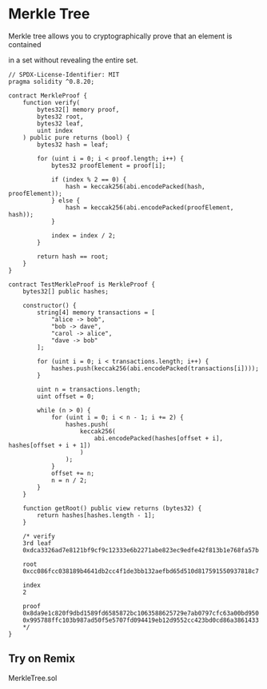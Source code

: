 # Merkle Tree

Merkle tree allows you to cryptographically prove that an element is contained

in a set without revealing the entire set.

```solidity filename="MerkleTree.sol" {2} copy
// SPDX-License-Identifier: MIT
pragma solidity ^0.8.20;

contract MerkleProof {
    function verify(
        bytes32[] memory proof,
        bytes32 root,
        bytes32 leaf,
        uint index
    ) public pure returns (bool) {
        bytes32 hash = leaf;

        for (uint i = 0; i < proof.length; i++) {
            bytes32 proofElement = proof[i];

            if (index % 2 == 0) {
                hash = keccak256(abi.encodePacked(hash, proofElement));
            } else {
                hash = keccak256(abi.encodePacked(proofElement, hash));
            }

            index = index / 2;
        }

        return hash == root;
    }
}

contract TestMerkleProof is MerkleProof {
    bytes32[] public hashes;

    constructor() {
        string[4] memory transactions = [
            "alice -> bob",
            "bob -> dave",
            "carol -> alice",
            "dave -> bob"
        ];

        for (uint i = 0; i < transactions.length; i++) {
            hashes.push(keccak256(abi.encodePacked(transactions[i])));
        }

        uint n = transactions.length;
        uint offset = 0;

        while (n > 0) {
            for (uint i = 0; i < n - 1; i += 2) {
                hashes.push(
                    keccak256(
                        abi.encodePacked(hashes[offset + i], hashes[offset + i + 1])
                    )
                );
            }
            offset += n;
            n = n / 2;
        }
    }

    function getRoot() public view returns (bytes32) {
        return hashes[hashes.length - 1];
    }

    /* verify
    3rd leaf
    0xdca3326ad7e8121bf9cf9c12333e6b2271abe823ec9edfe42f813b1e768fa57b

    root
    0xcc086fcc038189b4641db2cc4f1de3bb132aefbd65d510d817591550937818c7

    index
    2

    proof
    0x8da9e1c820f9dbd1589fd6585872bc1063588625729e7ab0797cfc63a00bd950
    0x995788ffc103b987ad50f5e5707fd094419eb12d9552cc423bd0cd86a3861433
    */
}
```

## Try on Remix
MerkleTree.sol